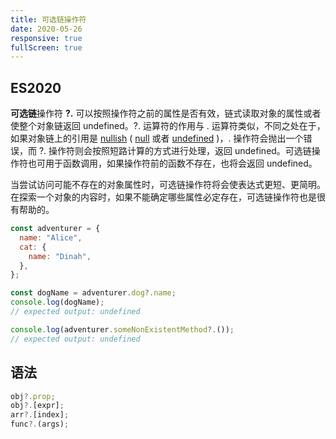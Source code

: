 ```yaml
---
title: 可选链操作符
date: 2020-05-26
responsive: true
fullScreen: true
---
```


## ES2020

**可选链**操作符 **?.** 可以按照操作符之前的属性是否有效，链式读取对象的属性或者使整个对象链返回 undefined。?. 运算符的作用与 . 运算符类似，不同之处在于，如果对象链上的引用是 [nullish](https://developer.mozilla.org/zh-CN/docs/Glossary/Nullish) ( [null](https://developer.mozilla.org/zh-CN/docs/Web/JavaScript/Reference/Global_Objects/null) 或者 [undefined](https://developer.mozilla.org/zh-CN/docs/Web/JavaScript/Reference/Global_Objects/undefined) )，. 操作符会抛出一个错误，而 ?. 操作符则会按照短路计算的方式进行处理，返回 undefined。可选链操作符也可用于函数调用，如果操作符前的函数不存在，也将会返回 undefined。

当尝试访问可能不存在的对象属性时，可选链操作符将会使表达式更短、更简明。在探索一个对象的内容时，如果不能确定哪些属性必定存在，可选链操作符也是很有帮助的。

```js
const adventurer = {
  name: "Alice",
  cat: {
    name: "Dinah",
  },
};

const dogName = adventurer.dog?.name;
console.log(dogName);
// expected output: undefined

console.log(adventurer.someNonExistentMethod?.());
// expected output: undefined
```

## 语法

```js
obj?.prop;
obj?.[expr];
arr?.[index];
func?.(args);
```
